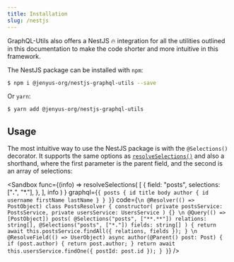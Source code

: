 ```yaml
---
title: Installation
slug: /nestjs
---
```


GraphQL-Utils also offers a NestJS 🔥 integration for all the utilities outlined in this documentation to make the code shorter and more intuitive in this framework.

The NestJS package can be installed with `npm`:

```bash
$ npm i @jenyus-org/nestjs-graphql-utils --save
```

Or `yarn`:

```bash
$ yarn add @jenyus-org/nestjs-graphql-utils
```

## Usage

The most intuitive way to use the NestJS package is with the `@Selections()` decorator. It supports the same options as [`resolveSelections()`](../recipes/resolving-selections.mdx) and also a shorthand, where the first parameter is the parent field, and the second is an array of selections:


<Sandbox
  func={(info) =>
    resolveSelections(
      [
        {
          field: "posts",
          selections: ["**.**", "*."],
        },
      ],
      info
    )
  }
  graphql={`
  {
    posts {
      id
      title
      body
      author {
        id
        username
        firstName
        lastName
      }
    }
  }
`}
  code={`
  \n
  @Resolver(() => PostObject)
  class PostsResolver {
    constructor(
      private postsService: PostsService,
      private usersService: UsersService
    ) {}
    \n
    @Query(() => [PostObject])
    posts(
      @Selections("posts", ["**.**"])
      relations: string[],
      @Selections("posts", ["*."]) fields: string[]
    ) {
      return await this.postsService.findAll({ relations, fields });
    }
    \n
    @ResolveField(() => UserObject)
    async author(@Parent() post: Post) {
      if (post.author) {
        return post.author;
      }
      return await this.usersService.findOne({ postId: post.id });
    }
  }
    `}
/>
